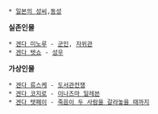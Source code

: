  * [[일본의 성씨]],[[동성]]
'''실존인물'''
 * [[겐다 미노루]] - [[군인]], [[자위관]]
 * [[겐다 텟쇼]] - [[성우]]
'''가상인물'''
 * [[겐다 류스케]] - [[도서관전쟁]]
 * [[겐다 코지로]] - [[이나즈마 일레븐]]
 * [[겐다 텟페이]] - [[죽음이 두 사람을 갈라놓을 때까지]]
